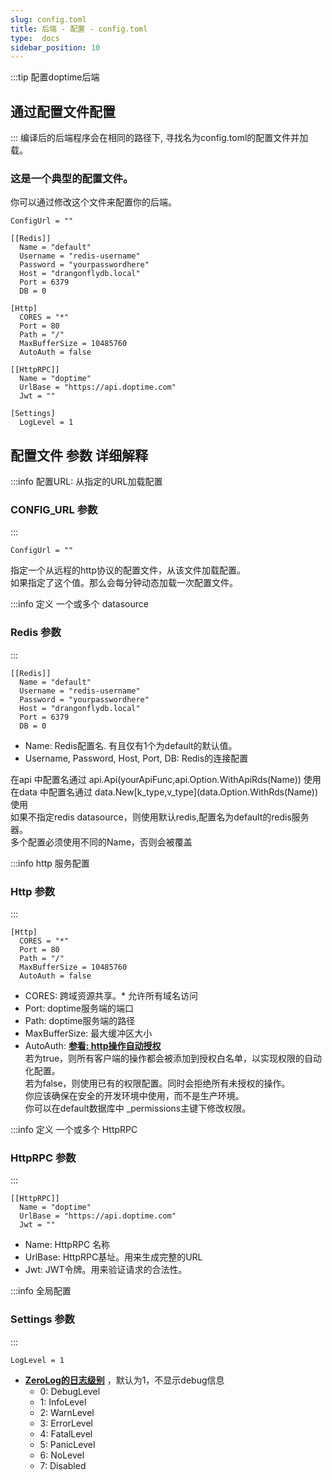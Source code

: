 ```yaml
---
slug: config.toml
title: 后端 - 配置 - config.toml
type:  docs
sidebar_position: 10
---
```


:::tip 配置doptime后端
## 通过配置文件配置
:::
编译后的后端程序会在相同的路径下, 寻找名为config.toml的配置文件并加载。  

### 这是一个典型的配置文件。
你可以通过修改这个文件来配置你的后端。

```text  title="config.toml"
ConfigUrl = ""

[[Redis]]
  Name = "default"
  Username = "redis-username"
  Password = "yourpasswordhere"
  Host = "drangonflydb.local"
  Port = 6379
  DB = 0

[Http]
  CORES = "*"
  Port = 80
  Path = "/"
  MaxBufferSize = 10485760
  AutoAuth = false

[[HttpRPC]]
  Name = "doptime"
  UrlBase = "https://api.doptime.com"
  Jwt = ""

[Settings]
  LogLevel = 1
```


## 配置文件 参数 详细解释

:::info 配置URL: 从指定的URL加载配置
### CONFIG_URL 参数
:::
```text  
ConfigUrl = ""
```
指定一个从远程的http协议的配置文件，从该文件加载配置。  
如果指定了这个值。那么会每分钟动态加载一次配置文件。
&nbsp;&nbsp;&nbsp;&nbsp;

:::info 定义 一个或多个 datasource 
### Redis 参数
:::
```text  
[[Redis]]
  Name = "default"
  Username = "redis-username"
  Password = "yourpasswordhere"
  Host = "drangonflydb.local"
  Port = 6379
  DB = 0
```
- Name: Redis配置名. 有且仅有1个为default的默认值。
- Username, Password, Host, Port, DB: Redis的连接配置

在api 中配置名通过 api.Api(yourApiFunc,api.Option.WithApiRds(Name)) 使用  
在data 中配置名通过 data.New[k_type,v_type]\(data.Option.WithRds(Name)) 使用  
如果不指定redis datasource，则使用默认redis,配置名为default的redis服务器。  
多个配置必须使用不同的Name，否则会被覆盖

:::info http 服务配置
### Http 参数
:::
```text  
[Http]
  CORES = "*"
  Port = 80
  Path = "/"
  MaxBufferSize = 10485760
  AutoAuth = false
```
- CORES: 跨域资源共享。* 允许所有域名访问
- Port: doptime服务端的端口
- Path: doptime服务端的路径
- MaxBufferSize: 最大缓冲区大小
- AutoAuth:   **[参看: http操作自动授权  ](/docs/guides/data/数据访问的安全性)**  
若为true，则所有客户端的操作都会被添加到授权白名单，以实现权限的自动化配置。  
若为false，则使用已有的权限配置。同时会拒绝所有未授权的操作。  
你应该确保在安全的开发环境中使用，而不是生产环境。  
你可以在default数据库中 _permissions主键下修改权限。


:::info 定义 一个或多个 HttpRPC
### HttpRPC 参数
:::
```text  
[[HttpRPC]]
  Name = "doptime"
  UrlBase = "https://api.doptime.com"
  Jwt = ""
```
- Name:  HttpRPC 名称
- UrlBase:  HttpRPC基址。用来生成完整的URL
- Jwt:  JWT令牌。用来验证请求的合法性。



:::info 全局配置
### Settings  参数
:::
```text  
LogLevel = 1
```
- [**ZeroLog的日志级别**](https://github.com/rs/zerolog#:~:text=zerolog%20allows%20for%20logging%20at%20the%20following%20levels) ，默认为1，不显示debug信息  
  - 0: DebugLevel
  - 1: InfoLevel
  - 2: WarnLevel
  - 3: ErrorLevel
  - 4: FatalLevel
  - 5: PanicLevel
  - 6: NoLevel
  - 7: Disabled